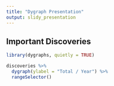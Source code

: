 ```yaml
---
title: "Dygraph Presentation"
output: slidy_presentation
---
```


## Important Discoveries

```r
library(dygraphs, quietly = TRUE)

discoveries %>%
  dygraph(ylabel = "Total / Year") %>%
  rangeSelector()
```

